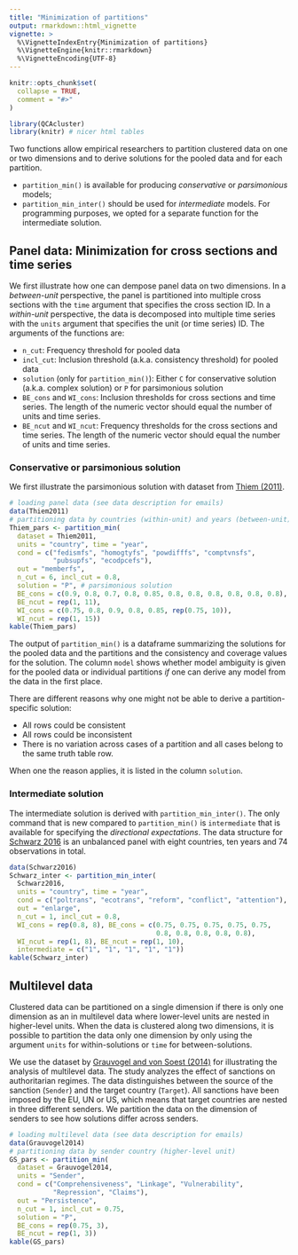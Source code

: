 ```yaml
---
title: "Minimization of partitions"
output: rmarkdown::html_vignette
vignette: >
  %\VignetteIndexEntry{Minimization of partitions}
  %\VignetteEngine{knitr::rmarkdown}
  %\VignetteEncoding{UTF-8}
---
```


```r
knitr::opts_chunk$set(
  collapse = TRUE,
  comment = "#>"
)
```

```r
library(QCAcluster)
library(knitr) # nicer html tables
```

Two functions allow empirical researchers to partition clustered data on one or two dimensions and to derive solutions for the pooled data and for each partition.

- `partition_min()` is available for producing *conservative* or *parsimonious* models;  
- `partition_min_inter()` should be used for *intermediate* models. For programming purposes, we opted for a separate function for the intermediate solution.

## Panel data: Minimization for cross sections and time series
We first illustrate how one can dempose panel data on two dimensions. In a *between-unit* perspective, the panel is partitioned into multiple cross sections with the `time` argument that specifies the cross section ID. In a *within-unit* perspective, the data is decomposed into multiple time series with the `units` argument that specifies the unit (or time series) ID. The arguments of the functions are:

- `n_cut`: Frequency threshold for pooled data
- `incl_cut`: Inclusion threshold (a.k.a. consistency threshold) for pooled data
- `solution` (only for `partition_min()`): Either `C` for conservative solution (a.k.a. complex solution) or `P` for parsimonious solution
- `BE_cons` and `WI_cons`: Inclusion thresholds for cross sections and time series. The length of the numeric vector should equal the number of units and time series.
- `BE_ncut` and `WI_ncut`: Frequency thresholds for the cross sections and time series. The length of the numeric vector should equal the number of units and time series.

### Conservative or parsimonious solution
We first illustrate the parsimonious solution with dataset from [Thiem (2011)](https://doi.org/10.1017/S1755773910000251).
```r
# loading panel data (see data description for emails)
data(Thiem2011)
# partitioning data by countries (within-unit) and years (between-unit)
Thiem_pars <- partition_min(
  dataset = Thiem2011,
  units = "country", time = "year",
  cond = c("fedismfs", "homogtyfs", "powdifffs", "comptvnsfs", 
           "pubsupfs", "ecodpcefs"),
  out = "memberfs",
  n_cut = 6, incl_cut = 0.8,
  solution = "P", # parsimonious solution
  BE_cons = c(0.9, 0.8, 0.7, 0.8, 0.85, 0.8, 0.8, 0.8, 0.8, 0.8, 0.8),
  BE_ncut = rep(1, 11),
  WI_cons = c(0.75, 0.8, 0.9, 0.8, 0.85, rep(0.75, 10)),
  WI_ncut = rep(1, 15))
kable(Thiem_pars)
```

The output of `partition_min()` is a dataframe summarizing the solutions for the pooled data and the partitions and the consistency and coverage values for the solution. The column `model` shows whether model ambiguity is given for the pooled data or individual partitions *if* one can derive any model from the data in the first place. 

There are different reasons why one might not be able to derive a partition-specific solution:

- All rows could be consistent 
- All rows could be inconsistent
- There is no variation across cases of a partition and all cases belong to the same truth table row. 

When one the reason applies, it is listed in the column `solution`.

### Intermediate solution
The intermediate solution is derived with `partition_min_inter()`. The only command that is new compared to `partition_min()` is `intermediate` that is available for specifying the *directional expectations*. The data structure for [Schwarz 2016](https://doi.org/10.1080/07036337.2016.1203309) is an unbalanced panel with eight countries, ten years and 74 observations in total.
```r
data(Schwarz2016)
Schwarz_inter <- partition_min_inter(
  Schwarz2016, 
  units = "country", time = "year", 
  cond = c("poltrans", "ecotrans", "reform", "conflict", "attention"), 
  out = "enlarge", 
  n_cut = 1, incl_cut = 0.8, 
  WI_cons = rep(0.8, 8), BE_cons = c(0.75, 0.75, 0.75, 0.75, 0.75,
                                     0.8, 0.8, 0.8, 0.8, 0.8),
  WI_ncut = rep(1, 8), BE_ncut = rep(1, 10),
  intermediate = c("1", "1", "1", "1", "1"))
kable(Schwarz_inter)
```

## Multilevel data
Clustered data can be partitioned on a single dimension if there is only one dimension as an in multilevel data where lower-level units are nested in higher-level units. When the data is clustered along two dimensions, it is possible to partition the data only one dimension by only using the argument `units` for within-solutions or `time` for between-solutions. 

We use the dataset by [Grauvogel and von Soest (2014)](https://doi.org/10.1017/S1755773910000251) for illustrating the analysis of multilevel data. The study analyzes the effect of sanctions on authoritarian regimes. The data distinguishes between the source of the sanction (`Sender`) and the target country (`Target`). All sanctions have been imposed by the EU, UN or US, which means that target countries are nested in three different senders. We partition the data on the dimension of senders to see how solutions differ across senders.

```r
# loading multilevel data (see data description for emails)
data(Grauvogel2014)
# partitioning data by sender country (higher-level unit)
GS_pars <- partition_min(
  dataset = Grauvogel2014,
  units = "Sender",
  cond = c("Comprehensiveness", "Linkage", "Vulnerability",
           "Repression", "Claims"),
  out = "Persistence",
  n_cut = 1, incl_cut = 0.75,
  solution = "P",
  BE_cons = rep(0.75, 3),
  BE_ncut = rep(1, 3))
kable(GS_pars)
```

